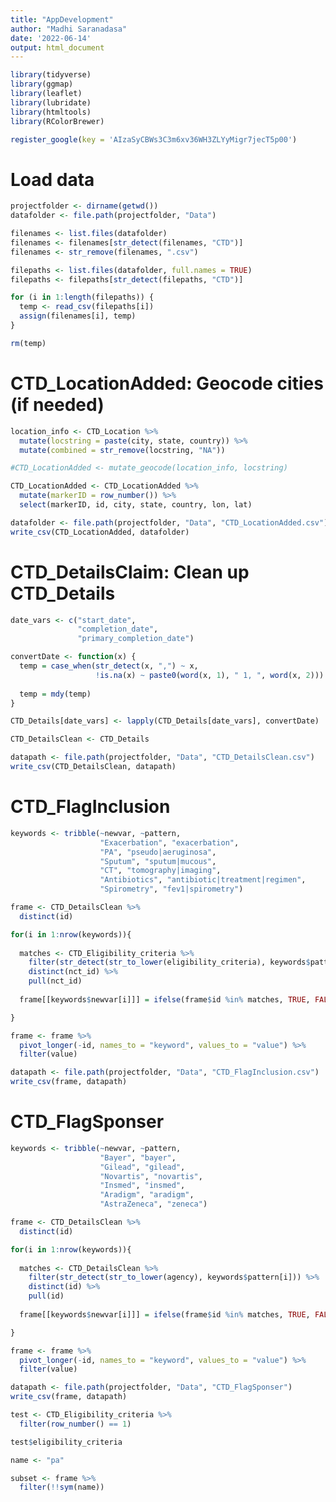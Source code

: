 ```yaml
---
title: "AppDevelopment"
author: "Madhi Saranadasa"
date: '2022-06-14'
output: html_document
---
```


```r

library(tidyverse)
library(ggmap)
library(leaflet)
library(lubridate)
library(htmltools)
library(RColorBrewer)

register_google(key = 'AIzaSyCBWs3C3m6xv36WH3ZLYyMigr7jecT5p00')

```

# Load data

```r

projectfolder <- dirname(getwd())
datafolder <- file.path(projectfolder, "Data")

filenames <- list.files(datafolder)
filenames <- filenames[str_detect(filenames, "CTD")]
filenames <- str_remove(filenames, ".csv")

filepaths <- list.files(datafolder, full.names = TRUE)
filepaths <- filepaths[str_detect(filepaths, "CTD")]

for (i in 1:length(filepaths)) {
  temp <- read_csv(filepaths[i])
  assign(filenames[i], temp)
}

rm(temp)

```

# CTD_LocationAdded: Geocode cities (if needed)

```r

location_info <- CTD_Location %>%
  mutate(locstring = paste(city, state, country)) %>%
  mutate(combined = str_remove(locstring, "NA")) 

#CTD_LocationAdded <- mutate_geocode(location_info, locstring)

CTD_LocationAdded <- CTD_LocationAdded %>%
  mutate(markerID = row_number()) %>%
  select(markerID, id, city, state, country, lon, lat)

datafolder <- file.path(projectfolder, "Data", "CTD_LocationAdded.csv")
write_csv(CTD_LocationAdded, datafolder)

```

# CTD_DetailsClaim: Clean up CTD_Details

```r

date_vars <- c("start_date",
               "completion_date",
               "primary_completion_date")

convertDate <- function(x) {
  temp = case_when(str_detect(x, ",") ~ x,
                   !is.na(x) ~ paste0(word(x, 1), " 1, ", word(x, 2)))
  
  temp = mdy(temp)
}

CTD_Details[date_vars] <- lapply(CTD_Details[date_vars], convertDate)

CTD_DetailsClean <- CTD_Details

datapath <- file.path(projectfolder, "Data", "CTD_DetailsClean.csv")
write_csv(CTD_DetailsClean, datapath)

```

# CTD_FlagInclusion

```r

keywords <- tribble(~newvar, ~pattern,
                    "Exacerbation", "exacerbation",
                    "PA", "pseudo|aeruginosa",
                    "Sputum", "sputum|mucous",
                    "CT", "tomography|imaging",
                    "Antibiotics", "antibiotic|treatment|regimen",
                    "Spirometry", "fev1|spirometry")

frame <- CTD_DetailsClean %>%
  distinct(id)

for(i in 1:nrow(keywords)){
  
  matches <- CTD_Eligibility_criteria %>%
    filter(str_detect(str_to_lower(eligibility_criteria), keywords$pattern[i])) %>%
    distinct(nct_id) %>%
    pull(nct_id)
  
  frame[[keywords$newvar[i]]] = ifelse(frame$id %in% matches, TRUE, FALSE)

}

frame <- frame %>% 
  pivot_longer(-id, names_to = "keyword", values_to = "value") %>%
  filter(value)

datapath <- file.path(projectfolder, "Data", "CTD_FlagInclusion.csv")
write_csv(frame, datapath)

```

# CTD_FlagSponser

```r

keywords <- tribble(~newvar, ~pattern,
                    "Bayer", "bayer",
                    "Gilead", "gilead",
                    "Novartis", "novartis",
                    "Insmed", "insmed",
                    "Aradigm", "aradigm",
                    "AstraZeneca", "zeneca")

frame <- CTD_DetailsClean %>%
  distinct(id)

for(i in 1:nrow(keywords)){
  
  matches <- CTD_DetailsClean %>%
    filter(str_detect(str_to_lower(agency), keywords$pattern[i])) %>%
    distinct(id) %>%
    pull(id)
  
  frame[[keywords$newvar[i]]] = ifelse(frame$id %in% matches, TRUE, FALSE)

}

frame <- frame %>% 
  pivot_longer(-id, names_to = "keyword", values_to = "value") %>%
  filter(value)

datapath <- file.path(projectfolder, "Data", "CTD_FlagSponser")
write_csv(frame, datapath)

```

```r

test <- CTD_Eligibility_criteria %>%
  filter(row_number() == 1)

test$eligibility_criteria

name <- "pa"

subset <- frame %>%
  filter(!!sym(name))
```
